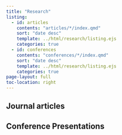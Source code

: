 ```yaml
---
title: "Research"
listing:
  - id: articles
    contents: "articles/*/index.qmd"
    sort: "date desc"
    template: ../html/research/listing.ejs
    categories: true
  - id: conferences
    contents: "conferences/*/index.qmd"
    sort: "date desc"
    template: ../html/research/listing.ejs
    categories: true
page-layout: full
toc-location: right
---
```


## Journal articles

:::{#articles}
:::

## Conference Presentations

:::{#conferences}
:::

